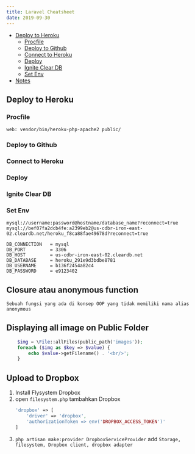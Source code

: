 ```yaml
---
title: Laravel Cheatsheet
date: 2019-09-30
---
```


- [Deploy to Heroku](#deploy-to-heroku)
    - [Procfile](#procfile)
    - [Deploy to Github](#deploy-to-github)
    - [Connect to Heroku](#connect-to-heroku)
    - [Deploy](#deploy)
    - [Ignite Clear DB](#ignite-clear-db)
    - [Set Env](#set-env)
- [Notes](#notes)
## Deploy to Heroku
### Procfile
```
web: vendor/bin/heroku-php-apache2 public/
```

### Deploy to Github
### Connect to Heroku 
### Deploy
### Ignite Clear DB
### Set Env
```env
mysql://username:password@hostname/database_name?reconnect=true  
mysql://bef07fa2dcb4fe:a2399eb2@us-cdbr-iron-east-02.cleardb.net/heroku_f8ca88fae49678d?reconnect=true

DB_CONNECTION	= mysql
DB_PORT		    = 3306
DB_HOST		    = us-cdbr-iron-east-02.cleardb.net
DB_DATABASE	    = heroku_291e9d3bdbe8781
DB_USERNAME	    = b136f2454a82c4
DB_PASSWORD	    = e9123402
```

## Closure atau anonymous function  
`Sebuah fungsi yang ada di konsep OOP yang tidak memiliki nama alias anonymous`

## Displaying all image on Public Folder
```php
    $img = \File::allFiles(public_path('images'));
    foreach ($img as $key => $value) {
        echo $value->getFilename() . '<br/>';
    }
```

## Upload to Dropbox
1. Install Flysystem Dropbox
1. open `filesystem.php` tambahkan Dropbox
    ```php
    'dropbox' => [
        'driver' => 'dropbox',
        'authorizationToken => env('DROPBOX_ACCESS_TOKEN')'
    ]
    ```
1. `php artisan make:provider DropboxServiceProvider`
add `Storage, filesystem, Dropbox client, dropbox adapter`